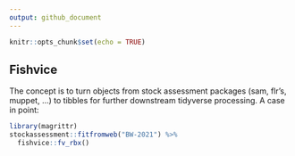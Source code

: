 ```yaml
---
output: github_document
---
```


```r
knitr::opts_chunk$set(echo = TRUE)
```

## Fishvice 

The concept is to turn objects from stock assessment packages (sam, flr's, muppet, ...) to tibbles for further downstream tidyverse processing. A case in point:

```r
library(magrittr)
stockassessment::fitfromweb("BW-2021") %>% 
  fishvice::fv_rbx()
```


